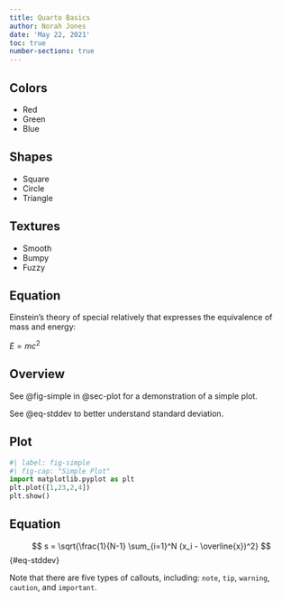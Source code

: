 ```yaml
---
title: Quarto Basics
author: Norah Jones
date: 'May 22, 2021'
toc: true
number-sections: true
---
```


## Colors

- Red
- Green 
- Blue

## Shapes

- Square
- Circle
- Triangle

## Textures

- Smooth
- Bumpy
- Fuzzy

## Equation
Einstein's theory of special relatively that expresses the equivalence of mass and energy:

$E = mc^{2}$



## Overview

See @fig-simple in @sec-plot for a demonstration of a simple plot. 

See @eq-stddev to better understand standard deviation.

## Plot {#sec-plot}

```python
#| label: fig-simple
#| fig-cap: "Simple Plot"
import matplotlib.pyplot as plt
plt.plot([1,23,2,4])
plt.show()
```

## Equation {#sec-equation}

$$
s = \sqrt{\frac{1}{N-1} \sum_{i=1}^N (x_i - \overline{x})^2}
$$ {#eq-stddev}


::: {.callout-note}
Note that there are five types of callouts, including:
`note`, `tip`, `warning`, `caution`, and `important`.
:::